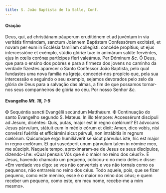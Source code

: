 ```yaml
---
title: S. João Baptista de la Salle, Conf.
---
```


<h4 class="text-center">Oração</h4>
<div class="grid grid-cols-2 gap-5">
  <span class="text-justify">
    Deus, qui, ad christiánam páuperum eruditiónem et ad juvéntam in via
    veritátis firmándam, sanctum Joánnem Baptístam Confessórem excitásti, et
    novam per eum in Ecclésia famíliam collegísti: concéde propítius; ut ejus
    intercessióne et exémplo, stúdio glóriæ tuæ in animárum salúte fervéntes,
    ejus in cœlis corónæ partícipes fíeri valeámus. Per Dóminum <em>&c.</em>
  </span>
  <span class="text-justify">
    Ó Deus, que para o ensino dos pobres e para a firmeza dos jovens no caminho
    da verdade fizestes aparecer o Santo Confessor João Baptista, pelo qual
    fundastes uma nova família na Igreja, concedei-nos propício que, pela sua
    intercessão e seguindo o seu exemplo, sejamos devorados pelo zelo da glória
    de Deus para a salvação das almas, a fim de que possamos tornar-nos seus
    companheiros de glória no céu. Por nosso Senhor <em>&c.</em>
  </span>
</div>

<h4 class="text-center">
  Evangelho <em>Mt. 18, 1-5</em>
</h4>
<div class="grid grid-cols-2 gap-5">
  <span class="text-justify">
    <span class="text-red-500">&#10016;</span> Sequéntia sancti Evangélii
    secúndum Matthǽum.
  </span>
  <span class="text-justify">
    <span class="text-red-500">&#10016;</span> Continuação do santo Evangelho
    segundo S. Mateus.
  </span>
  <span class="text-justify">
    In illo témpore: Accessérunt discípuli ad Jesum, dicéntes: Quis, putas,
    major est in regno cœlórum? Et ádvocans Jesus párvulum, státuit eum in médio
    eórum et dixit: Amen, dico vobis, nisi convérsi fuéritis et efficiámini
    sicut párvuli, non intrábitis in regnum cœlórum. Quicumque ergo humiliáverit
    se sicut párvulus iste, hic est major in regno cœlórum. Et qui suscéperit
    unum párvulum talem in nómine meo, me súscipit.
  </span>
  <span class="text-justify">
    Naquele tempo, aproximaram-se de Jesus os seus discípulos, dizendo-Lhe:
    «Qual pensais Vós que é o maior no reino dos céus?». E Jesus, havendo
    chamado um pequeno, colocou-o no meio deles e disse: «Em verdade vos digo:
    se vos não converteis e vos não tornais como os pequenos, não entrareis no
    reino dos céus. Todo aquele, pois, que se fizer pequeno, como este menino,
    esse é o maior no reino dos céus; e quem receber um pequeno, como este, em
    meu nome, recebe-me a mim mesmo».
  </span>
</div>
